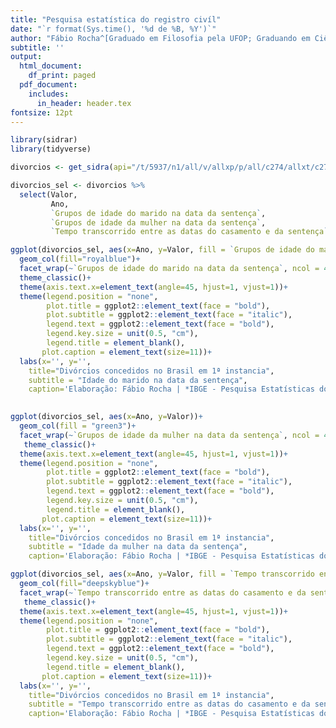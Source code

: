 ---
title: "Pesquisa estatística do registro civíl"
date: "`r format(Sys.time(), '%d de %B, %Y')`"
author: "Fábio Rocha^[Graduado em Filosofia pela UFOP; Graduando em Ciências Econômicas pela UFOP; atua na Diretoria de Estudos Econômicos da Secretaria de Desenvolvimento Econômico, Inovação e Tecnologia de Ouro Preto da Prefeitura Municipal de Ouro Preto.] | rochaviannafj@gmail.com"
subtitle: ''
output:
  html_document:
    df_print: paged
  pdf_document:
    includes:
      in_header: header.tex
fontsize: 12pt
---


```{r, echo=F, eval=T, results='asis', fig.width=7, fig.height=7, fig.align='center', out.width=".9\\linewidth", warning=FALSE, message=FALSE, size='small'}

library(sidrar)
library(tidyverse)


```

```{r, echo=F, eval=T, results='asis', fig.width=7, fig.height=7, fig.align='center', out.width=".9\\linewidth", warning=FALSE, message=FALSE, size='small'}

divorcios <- get_sidra(api="/t/5937/n1/all/v/allxp/p/all/c274/allxt/c275/allxt/c276/allxt")

```
```{r, echo=F, eval=T, results='asis', fig.width=7, fig.height=7, fig.align='center', out.width=".9\\linewidth", warning=FALSE, message=FALSE, size='small'}

divorcios_sel <- divorcios %>%
  select(Valor,
         Ano,
         `Grupos de idade do marido na data da sentença`,
         `Grupos de idade da mulher na data da sentença`,
         `Tempo transcorrido entre as datas do casamento e da sentença`)

```


```{r, echo=F, eval=T, results='asis', fig.width=7, fig.height=7, fig.align='center', out.width=".9\\linewidth", warning=FALSE, message=FALSE, size='small'}

ggplot(divorcios_sel, aes(x=Ano, y=Valor, fill = `Grupos de idade do marido na data da sentença`))+
  geom_col(fill="royalblue")+
  facet_wrap(~`Grupos de idade do marido na data da sentença`, ncol = 4)+
  theme_classic()+
  theme(axis.text.x=element_text(angle=45, hjust=1, vjust=1))+
  theme(legend.position = "none",
        plot.title = ggplot2::element_text(face = "bold"),
        plot.subtitle = ggplot2::element_text(face = "italic"),
        legend.text = ggplot2::element_text(face = "bold"),
        legend.key.size = unit(0.5, "cm"),
        legend.title = element_blank(),
       plot.caption = element_text(size=11))+
  labs(x='', y='',
    title="Divórcios concedidos no Brasil em 1ª instancia",
    subtitle = "Idade do marido na data da sentença",
    caption='Elaboração: Fábio Rocha | *IBGE - Pesquisa Estatísticas do Registro Civil*')
  

```

```{r, echo=F, eval=T, results='asis', fig.width=7, fig.height=7, fig.align='center', out.width=".9\\linewidth", warning=FALSE, message=FALSE, size='small'}

ggplot(divorcios_sel, aes(x=Ano, y=Valor))+
  geom_col(fill = "green3")+
  facet_wrap(~`Grupos de idade da mulher na data da sentença`, ncol = 4)+
   theme_classic()+
  theme(axis.text.x=element_text(angle=45, hjust=1, vjust=1))+
  theme(legend.position = "none",
        plot.title = ggplot2::element_text(face = "bold"),
        plot.subtitle = ggplot2::element_text(face = "italic"),
        legend.text = ggplot2::element_text(face = "bold"),
        legend.key.size = unit(0.5, "cm"),
        legend.title = element_blank(),
       plot.caption = element_text(size=11))+
  labs(x='', y='',
    title="Divórcios concedidos no Brasil em 1ª instancia",
    subtitle = "Idade da mulher na data da sentença",
    caption='Elaboração: Fábio Rocha | *IBGE - Pesquisa Estatísticas do Registro Civil*')

```


```{r, echo=F, eval=T, results='asis', fig.width=7, fig.height=10, fig.align='center', out.width=".9\\linewidth", warning=FALSE, message=FALSE, size='small'}

ggplot(divorcios_sel, aes(x=Ano, y=Valor, fill = `Tempo transcorrido entre as datas do casamento e da sentença`))+
  geom_col(fill="deepskyblue")+
  facet_wrap(~`Tempo transcorrido entre as datas do casamento e da sentença`, ncol = 5)+
   theme_classic()+
  theme(axis.text.x=element_text(angle=45, hjust=1, vjust=1))+
  theme(legend.position = "none",
        plot.title = ggplot2::element_text(face = "bold"),
        plot.subtitle = ggplot2::element_text(face = "italic"),
        legend.text = ggplot2::element_text(face = "bold"),
        legend.key.size = unit(0.5, "cm"),
        legend.title = element_blank(),
       plot.caption = element_text(size=11))+
  labs(x='', y='',
    title="Divórcios concedidos no Brasil em 1ª instancia",
    subtitle = "Tempo transcorrido entre as datas do casamento e da sentença",
    caption='Elaboração: Fábio Rocha | *IBGE - Pesquisa Estatísticas do Registro Civil*')

```

